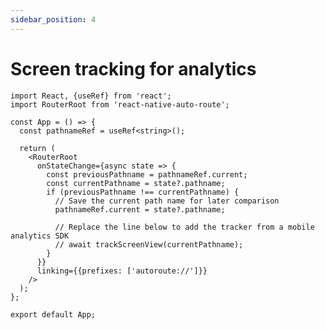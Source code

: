 ```yaml
---
sidebar_position: 4
---
```


# Screen tracking for analytics

```tsx title="App.tsx"
import React, {useRef} from 'react';
import RouterRoot from 'react-native-auto-route';

const App = () => {
  const pathnameRef = useRef<string>();

  return (
    <RouterRoot
      onStateChange={async state => {
        const previousPathname = pathnameRef.current;
        const currentPathname = state?.pathname;
        if (previousPathname !== currentPathname) {
          // Save the current path name for later comparison
          pathnameRef.current = state?.pathname;

          // Replace the line below to add the tracker from a mobile analytics SDK
          // await trackScreenView(currentPathname);
        }
      }}
      linking={{prefixes: ['autoroute://']}}
    />
  );
};

export default App;

```